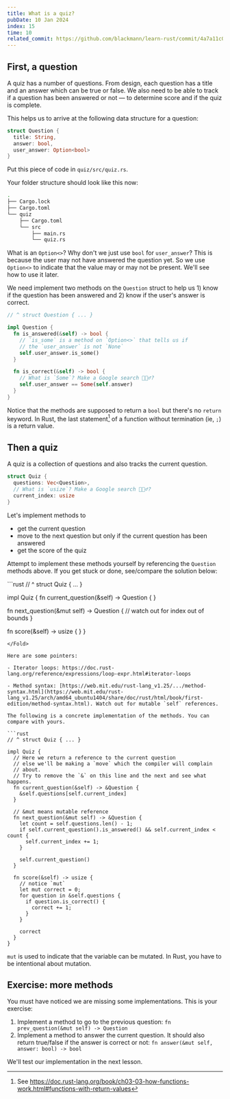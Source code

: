 ```yaml
---
title: What is a quiz?
pubDate: 10 Jan 2024
index: 15
time: 10
related_commit: https://github.com/blackmann/learn-rust/commit/4a7a11c007cb9f00ecc432540921e372a0cb38cc
---
```



## First, a question

A quiz has a number of questions. From design, each question has a title and an answer which can be true or false. We also need to be able to track if a question has been answered or not — to determine score and if the quiz is complete.

This helps us to arrive at the following data structure for a question:

```rust
struct Question {
  title: String,
  answer: bool,
  user_answer: Option<bool>
}
```

Put this piece of code in `quiz/src/quiz.rs`.

<Fold title="Current folder structure" subtitle="Compare to make sure you're on track" client:load>
Your folder structure should look like this now:

```bash
.
├── Cargo.lock
├── Cargo.toml
└── quiz
    ├── Cargo.toml
    └── src
        ├── main.rs
        └── quiz.rs
```
</Fold>

What is an `Option<>`? Why don't we just use `bool` for `user_answer`? This is because the user may not have answered the question yet. So we use `Option<>` to indicate that the value may or may not be present. We'll see how to use it later.

We need implement two methods on the `Question` struct to help us 1) know if the question has been answered and 2) know if the user's answer is correct.

```rust
// ^ struct Question { ... }

impl Question {
  fn is_answered(&self) -> bool {
    // `is_some` is a method on `Option<>` that tells us if
    // the `user_answer` is not `None`
    self.user_answer.is_some()
  }

  fn is_correct(&self) -> bool {
    // What is `Some`? Make a Google search 🤷🏽‍♂️?
    self.user_answer == Some(self.answer)
  }
}
```

Notice that the methods are supposed to return a `bool` but there's no `return` keyword. In Rust, the last statement[^1] of a function without termination (ie, `;`) is a return value.

[^1]: See https://doc.rust-lang.org/book/ch03-03-how-functions-work.html#functions-with-return-values

## Then a quiz

A quiz is a collection of questions and also tracks the current question.

```rust
struct Quiz {
  questions: Vec<Question>,
  // What is `usize`? Make a Google search 🤷🏽‍♂️?
  current_index: usize
}
```

Let's implement methods to

- get the current question
- move to the next question but only if the current question has been answered
- get the score of the quiz

Attempt to implement these methods yourself by referencing the `Question` methods above. If you get stuck or done, see/compare the solution below:


<Fold client:load title="Hint: Quiz Signature" subtitle="Click here to view the Quiz methods' signature. Implement them.">
```rust
// ^ struct Quiz { ... }

impl Quiz {
  fn current_question(&self) -> Question { }

  fn next_question(&mut self) -> Question {
  // watch out for index out of bounds
  }

  fn score(&self) -> usize { }
}

````
</Fold>

Here are some pointers:

- Iterator loops: https://doc.rust-lang.org/reference/expressions/loop-expr.html#iterator-loops

- Method syntax: [https://web.mit.edu/rust-lang_v1.25/.../method-syntax.html](https://web.mit.edu/rust-lang_v1.25/arch/amd64_ubuntu1404/share/doc/rust/html/book/first-edition/method-syntax.html). Watch out for mutable `self` references.

The following is a concrete implementation of the methods. You can compare with yours.

```rust
// ^ struct Quiz { ... }

impl Quiz {
  // Here we return a reference to the current question
  // else we'll be making a `move` which the compiler will complain
  // about.
  // Try to remove the `&` on this line and the next and see what happens.
  fn current_question(&self) -> &Question {
    &self.questions[self.current_index]
  }

  // &mut means mutable reference
  fn next_question(&mut self) -> &Question {
    let count = self.questions.len() - 1;
    if self.current_question().is_answered() && self.current_index < count {
      self.current_index += 1;
    }

    self.current_question()
  }

  fn score(&self) -> usize {
    // notice `mut`
    let mut correct = 0;
    for question in &self.questions {
      if question.is_correct() {
        correct += 1;
      }
    }

    correct
  }
}
````

`mut` is used to indicate that the variable can be mutated. In Rust, you have to be intentional about mutation.

## Exercise: more methods

You must have noticed we are missing some implementations. This is your exercise:

1. Implement a method to go to the previous question: `fn prev_question(&mut self) -> Question`
2. Implement a method to answer the current question. It should also return true/false if the answer is correct or not: `fn answer(&mut self, answer: bool) -> bool`

We'll test our implementation in the next lesson.
